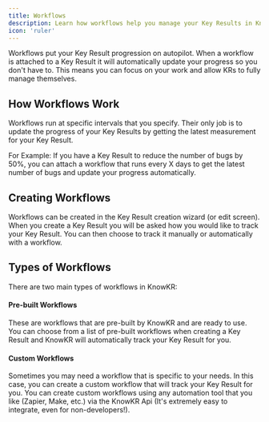 ```yaml
---
title: Workflows
description: Learn how workflows help you manage your Key Results in KnowKR.
icon: 'ruler'
---
```


Workflows put your Key Result progression on autopilot. When a workflow is attached to a Key Result it will automatically update your progress so you don't have to.
This means you can focus on your work and allow KRs to fully manage themselves.

## How Workflows Work

Workflows run at specific intervals that you specify. Their only job is to update the progress of your Key Results by getting the latest measurement for your Key Result.

For Example: If you have a Key Result to reduce the number of bugs by 50%, you can attach a workflow that runs every X days to get the latest number of bugs and update your progress automatically.

## Creating Workflows

Workflows can be created in the Key Result creation wizard (or edit screen). When you create a Key Result you will be asked how you would like to track your Key Result. You can then choose to track it manually or automatically with a workflow.

## Types of Workflows

There are two main types of workflows in KnowKR:

#### Pre-built Workflows

These are workflows that are pre-built by KnowKR and are ready to use. You can choose from a list of pre-built workflows when creating a Key Result and KnowKR will automatically track your Key Result for you.

#### Custom Workflows

Sometimes you may need a workflow that is specific to your needs. In this case, you can create a custom workflow that will track your Key Result for you. You can create custom workflows using any automation tool that you like (Zapier, Make, etc.) via the KnowKR Api (It's extremely easy to integrate, even for non-developers!).
